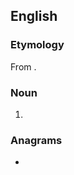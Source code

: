 ==English==

===Etymology===
From {{suffix|en|amir|ate}}.

===Noun===
{{en-noun}}

# {{alternative spelling of|en|emirate}}

===Anagrams===
* {{anagrams|en|a=aaeimrt|Aramite|ametria|artemia}}